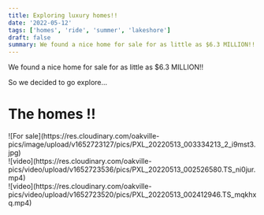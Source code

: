 ```yaml
---
title: Exploring luxury homes!!
date: '2022-05-12'
tags: ['homes', 'ride', 'summer', 'lakeshore']
draft: false
summary: We found a nice home for sale for as little as $6.3 MILLION!!
---
```


We found a nice home for sale for as little as $6.3 MILLION!!

So we decided to go explore...

# The homes !!

<div className="flex flex-wrap -mx-2 overflow-hidden xl:-mx-2">
  <div className="my-1 px-2 w-full overflow-hidden xl:my-1 xl:px-2 xl:w-1/2">
    ![For sale](https://res.cloudinary.com/oakville-pics/image/upload/v1652723127/pics/PXL_20220513_003334213_2_i9mst3.jpg)
  </div>
  <div className="my-1 px-2 w-full overflow-hidden xl:my-1 xl:px-2 xl:w-1/2">
    ![video](https://res.cloudinary.com/oakville-pics/video/upload/v1652723536/pics/PXL_20220513_002526580.TS_ni0jur.mp4)
  </div>

  <div className="my-1 px-2 w-full overflow-hidden xl:my-1 xl:px-2 xl:w-1/2">
    ![video](https://res.cloudinary.com/oakville-pics/video/upload/v1652723520/pics/PXL_20220513_002412946.TS_mqkhxq.mp4)
  </div>
</div>
